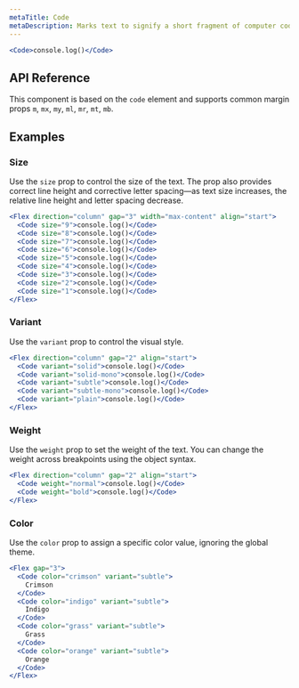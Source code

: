 ```yaml
---
metaTitle: Code
metaDescription: Marks text to signify a short fragment of computer code.
---
```


```jsx live=true
<Code>console.log()</Code>
```

## API Reference

This component is based on the `code` element and supports common margin props `m`, `mx`, `my`, `ml`, `mr`, `mt`, `mb`.

<ThemesPropsTable name="code" />

## Examples

### Size

Use the `size` prop to control the size of the text. The prop also provides correct line height and corrective letter spacing—as text size increases, the relative line height and letter spacing decrease.

```jsx live=true
<Flex direction="column" gap="3" width="max-content" align="start">
  <Code size="9">console.log()</Code>
  <Code size="8">console.log()</Code>
  <Code size="7">console.log()</Code>
  <Code size="6">console.log()</Code>
  <Code size="5">console.log()</Code>
  <Code size="4">console.log()</Code>
  <Code size="3">console.log()</Code>
  <Code size="2">console.log()</Code>
  <Code size="1">console.log()</Code>
</Flex>
```

### Variant

Use the `variant` prop to control the visual style.

```jsx live=true
<Flex direction="column" gap="2" align="start">
  <Code variant="solid">console.log()</Code>
  <Code variant="solid-mono">console.log()</Code>
  <Code variant="subtle">console.log()</Code>
  <Code variant="subtle-mono">console.log()</Code>
  <Code variant="plain">console.log()</Code>
</Flex>
```

### Weight

Use the `weight` prop to set the weight of the text. You can change the weight across breakpoints using the object syntax.

```jsx live="true"
<Flex direction="column" gap="2" align="start">
  <Code weight="normal">console.log()</Code>
  <Code weight="bold">console.log()</Code>
</Flex>
```

### Color

Use the `color` prop to assign a specific color value, ignoring the global theme.

```jsx live=true
<Flex gap="3">
  <Code color="crimson" variant="subtle">
    Crimson
  </Code>
  <Code color="indigo" variant="subtle">
    Indigo
  </Code>
  <Code color="grass" variant="subtle">
    Grass
  </Code>
  <Code color="orange" variant="subtle">
    Orange
  </Code>
</Flex>
```
